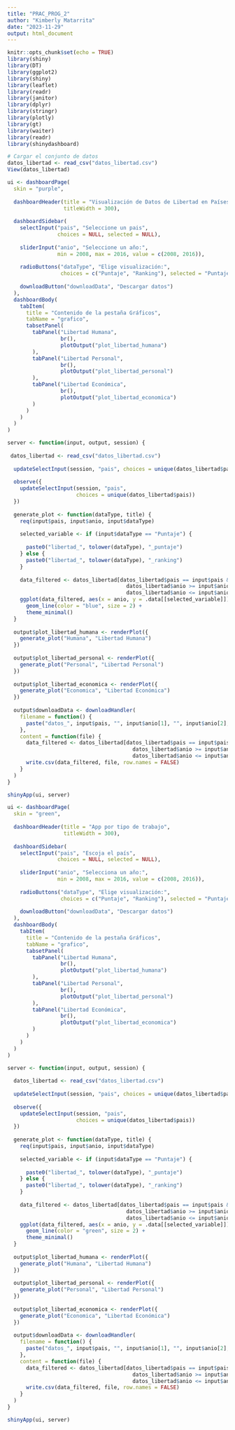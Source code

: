 ```yaml
---
title: "PRAC_PROG_2"
author: "Kimberly Matarrita"
date: "2023-11-29"
output: html_document
---
```


```r
knitr::opts_chunk$set(echo = TRUE)
library(shiny)
library(DT)
library(ggplot2)
library(shiny)
library(leaflet)
library(readr)
library(janitor)
library(dplyr)
library(stringr)
library(plotly)
library(gt)
library(waiter)
library(readr)
library(shinydashboard)
```

```r
# Cargar el conjunto de datos
datos_libertad <- read_csv("datos_libertad.csv")
View(datos_libertad)
```


```r

ui <- dashboardPage(
  skin = "purple",
  
  dashboardHeader(title = "Visualización de Datos de Libertad en Países", 
                  titleWidth = 300),
  
  dashboardSidebar(
    selectInput("pais", "Seleccione un pais", 
                choices = NULL, selected = NULL),
    
    sliderInput("anio", "Seleccione un año:", 
                min = 2008, max = 2016, value = c(2008, 2016)),
    
    radioButtons("dataType", "Elige visualización:", 
                 choices = c("Puntaje", "Ranking"), selected = "Puntaje"),
    
    downloadButton("downloadData", "Descargar datos")
  ),
  dashboardBody(
    tabItem(
      title = "Contenido de la pestaña Gráficos",
      tabName = "grafico",
      tabsetPanel(
        tabPanel("Libertad Humana",
                 br(),
                 plotOutput("plot_libertad_humana")
        ),
        tabPanel("Libertad Personal",
                 br(),
                 plotOutput("plot_libertad_personal")
        ),
        tabPanel("Libertad Económica",
                 br(),
                 plotOutput("plot_libertad_economica")
        )
      )
    )
  )
)

server <- function(input, output, session) {
  
 datos_libertad <- read_csv("datos_libertad.csv")
  
  updateSelectInput(session, "pais", choices = unique(datos_libertad$pais))
  
  observe({
    updateSelectInput(session, "pais", 
                      choices = unique(datos_libertad$pais))
  })
  
  generate_plot <- function(dataType, title) {
    req(input$pais, input$anio, input$dataType)
    
    selected_variable <- if (input$dataType == "Puntaje") {
      
      paste0("libertad_", tolower(dataType), "_puntaje")
    } else {
      paste0("libertad_", tolower(dataType), "_ranking")
    }
    
    data_filtered <- datos_libertad[datos_libertad$pais == input$pais & 
                                      datos_libertad$anio >= input$anio[1] &
                                      datos_libertad$anio <= input$anio[2], ]
    ggplot(data_filtered, aes(x = anio, y = .data[[selected_variable]])) +
      geom_line(color = "blue", size = 2) +
      theme_minimal()
  }
  
  output$plot_libertad_humana <- renderPlot({
    generate_plot("Humana", "Libertad Humana")
  })
  
  output$plot_libertad_personal <- renderPlot({
    generate_plot("Personal", "Libertad Personal")
  })
  
  output$plot_libertad_economica <- renderPlot({
    generate_plot("Economica", "Libertad Económica")
  })
  
  output$downloadData <- downloadHandler(
    filename = function() {
      paste("datos_", input$pais, "", input$anio[1], "", input$anio[2], ".csv", sep = "")
    },
    content = function(file) {
      data_filtered <- datos_libertad[datos_libertad$pais == input$pais & 
                                        datos_libertad$anio >= input$anio[1] &
                                        datos_libertad$anio <= input$anio[2], ]
      write.csv(data_filtered, file, row.names = FALSE)
    }
  )
}

shinyApp(ui, server)
```
```r

ui <- dashboardPage(
  skin = "green",
  
  dashboardHeader(title = "App por tipo de trabajo", 
                  titleWidth = 300),
  
  dashboardSidebar(
    selectInput("pais", "Escoja el país", 
                choices = NULL, selected = NULL),
    
    sliderInput("anio", "Selecciona un año:", 
                min = 2008, max = 2016, value = c(2008, 2016)),
    
    radioButtons("dataType", "Elige visualización:", 
                 choices = c("Puntaje", "Ranking"), selected = "Puntaje"),
    
    downloadButton("downloadData", "Descargar datos")
  ),
  dashboardBody(
    tabItem(
      title = "Contenido de la pestaña Gráficos",
      tabName = "grafico",
      tabsetPanel(
        tabPanel("Libertad Humana",
                 br(),
                 plotOutput("plot_libertad_humana")
        ),
        tabPanel("Libertad Personal",
                 br(),
                 plotOutput("plot_libertad_personal")
        ),
        tabPanel("Libertad Económica",
                 br(),
                 plotOutput("plot_libertad_economica")
        )
      )
    )
  )
)

server <- function(input, output, session) {
  
  datos_libertad <- read_csv("datos_libertad.csv")
  
  updateSelectInput(session, "pais", choices = unique(datos_libertad$pais))
  
  observe({
    updateSelectInput(session, "pais", 
                      choices = unique(datos_libertad$pais))
  })
  
  generate_plot <- function(dataType, title) {
    req(input$pais, input$anio, input$dataType)
    
    selected_variable <- if (input$dataType == "Puntaje") {
      
      paste0("libertad_", tolower(dataType), "_puntaje")
    } else {
      paste0("libertad_", tolower(dataType), "_ranking")
    }
    
    data_filtered <- datos_libertad[datos_libertad$pais == input$pais & 
                                      datos_libertad$anio >= input$anio[1] &
                                      datos_libertad$anio <= input$anio[2], ]
    ggplot(data_filtered, aes(x = anio, y = .data[[selected_variable]])) +
      geom_line(color = "green", size = 2) +
      theme_minimal()
  }
  
  output$plot_libertad_humana <- renderPlot({
    generate_plot("Humana", "Libertad Humana")
  })
  
  output$plot_libertad_personal <- renderPlot({
    generate_plot("Personal", "Libertad Personal")
  })
  
  output$plot_libertad_economica <- renderPlot({
    generate_plot("Economica", "Libertad Económica")
  })
  
  output$downloadData <- downloadHandler(
    filename = function() {
      paste("datos_", input$pais, "", input$anio[1], "", input$anio[2], ".csv", sep = "")
    },
    content = function(file) {
      data_filtered <- datos_libertad[datos_libertad$pais == input$pais & 
                                        datos_libertad$anio >= input$anio[1] &
                                        datos_libertad$anio <= input$anio[2], ]
      write.csv(data_filtered, file, row.names = FALSE)
    }
  )
}

shinyApp(ui, server)
```



